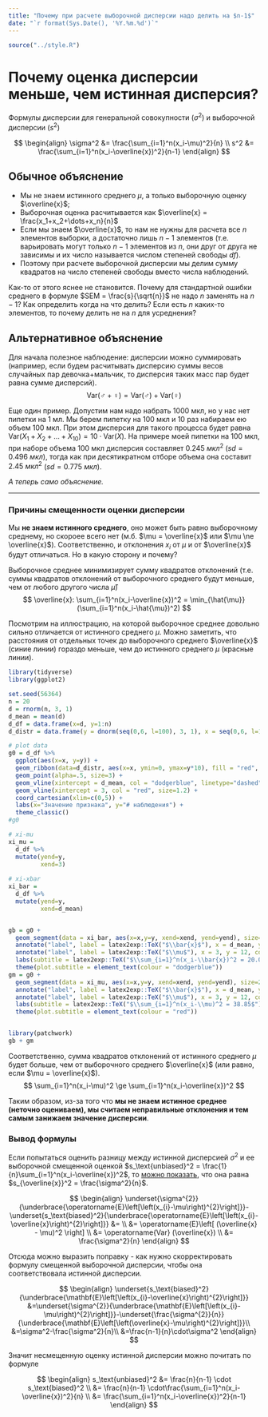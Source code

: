 ```yaml
---
title: "Почему при расчете выборочной дисперсии надо делить на $n-1$"
date: "`r format(Sys.Date(), '%Y.%m.%d')`"
---
```


```r
source("../style.R")
```

# Почему оценка дисперсии меньше, чем истинная дисперсия?

Формулы дисперсии для генеральной совокупности ($\sigma^2$) и выборочной дисперсии ($s^2$)

$$
\begin{align}
\sigma^2 &= \frac{\sum_{i=1}^n(x_i-\mu)^2}{n} \\
s^2 &= \frac{\sum_{i=1}^n(x_i-\overline{x})^2}{n-1}
\end{align}
$$

## Обычное объяснение

* Мы не знаем истинного среднего  $\mu$, а только выборочную оценку $\overline{x}$; 
* Выборочная оценка расчитывается как $\overline{x} = \frac{x_1+x_2+\dots+x_n}{n}$
* Если мы знаем $\overline{x}$, то нам не нужны для расчета все $n$ элементов выборки, а достаточно лишь $n-1$ элементов 
    (т.е. варьировать могут только $n-1$ элементов из $n$, они друг от друга не зависимы и их число называется числом степеней свободы $df$). 
* Поэтому при расчете выборочной дисперсии мы делим сумму квадратов на число степеней свободы вместо числа наблюдений. 

Как-то от этого яснее не становится. Почему для стандартной ошибки среднего в формуле $SEM = \frac{s}{\sqrt{n}}$ не надо $n$ заменять на $n-1$? Как определить когда на что делить? Если есть $n$ каких-то элементов, то почему делить не на $n$ для усреднения?

## Альтернативное объяснение

Для начала полезное наблюдение: дисперсии можно суммировать (например, если будем расчитывать дисперсию суммы весов случайных пар девочка+мальчик, то дисперсия таких масс пар будет равна сумме дисперсий).
$$
\mathrm{Var}(♂+♀) = \mathrm{Var}(♂) + \mathrm{Var}(♀)
$$

Еще один пример. Допустим нам надо набрать 1000 мкл, но у нас нет пипетки на 1 мл. Мы берем пипетку на 100 мкл и 10 раз набираем ею объем 100 мкл. При этом дисперсия для такого процесса будет равна $\mathrm{Var}(X_1+X_2+\dots+X_{10})=10\cdot\mathrm{Var}(X)$. На примере моей пипетки на 100 мкл, при наборе объема 100 мкл дисперсия составляет $0.245\ мкл^2$ ($sd = 0.496\ мкл$), тогда как при десятикратном отборе объема она составит $2.45\ мкл^2$ ($sd = 0.775\ мкл$).

_А теперь само объяснение._

---

### Причины смещенности оценки дисперсии

Мы **не знаем истинного среднего**, оно может быть равно выборочному среднему, но скороее всего нет (м.б. $\mu = \overline{x}$ или $\mu \ne \overline{x}$). Соответственно, и отклонения $x_i$ от $\mu$ и от $\overline{x}$ будут отличаться. Но в какую сторону и почему?


Выборочное среднее минимизирует сумму квадратов отклонений (т.е. суммы квадратов отклонений от выборочного среднего будут меньше, чем от любого другого числа $\hat{\mu}$)
$$
\overline{x}: \sum_{i=1}^n(x_i-\overline{x})^2 = \min_{\hat{\mu}}(\sum_{i=1}^n(x_i-\hat{\mu})^2)
$$

Посмотрим на иллюстрацию, на которой выборочное среднее довольно сильно отличается от истинного среднего $\mu$. Можно заметить, что расстояния от отдельных точек до выборочного среднего $\overline{x}$ (синие линии) гораздо меньше, чем до истинного среднего $\mu$ (красные линии).

```r
library(tidyverse)
library(ggplot2)

set.seed(56364)
n = 20
d = rnorm(n, 3, 1)
d_mean = mean(d)
d_df = data.frame(x=d, y=1:n)
d_distr = data.frame(y = dnorm(seq(0,6, l=100), 3, 1), x = seq(0,6, l=100))

# plot data
g0 = d_df %>% 
  ggplot(aes(x=x, y=y)) +
  geom_ribbon(data=d_distr, aes(x=x, ymin=0, ymax=y*10), fill = "red", alpha=.05) +
  geom_point(alpha=.5, size=3) +
  geom_vline(xintercept = d_mean, col = "dodgerblue", linetype="dashed", size=1) +
  geom_vline(xintercept = 3, col = "red", size=1.2) +
  coord_cartesian(xlim=c(0,5)) +
  labs(x="Значение признака", y="# наблюдения") + 
  theme_classic() 
#g0 

# xi-mu
xi_mu = 
  d_df %>%
  mutate(yend=y,
         xend=3)
  
# xi-xbar
xi_bar = 
  d_df %>%
  mutate(yend=y,
         xend=d_mean)


gb = g0 +
  geom_segment(data = xi_bar, aes(x=x,y=y, xend=xend, yend=yend), size=2, alpha=.2, col="dodgerblue") +
  annotate("label", label = latex2exp::TeX("$\\bar{x}$"), x = d_mean, y = 12, color = "dodgerblue") +
  annotate("label", label = latex2exp::TeX("$\\mu$"), x = 3, y = 12, color = "red") +
  labs(subtitle = latex2exp::TeX("$\\sum_{i=1}^n(x_i-\\bar{x})^2 = 20.09$")) +
  theme(plot.subtitle = element_text(colour = "dodgerblue"))
gm = g0 +
  geom_segment(data = xi_mu, aes(x=x,y=y, xend=xend, yend=yend), size=2, alpha=.2, col="red") +
  annotate("label", label = latex2exp::TeX("$\\bar{x}$"), x = d_mean, y = 12, color = "dodgerblue") +
  annotate("label", label = latex2exp::TeX("$\\mu$"), x = 3, y = 12, color = "red") +
  labs(subtitle = latex2exp::TeX("$\\sum_{i=1}^n(x_i-\\mu)^2 = 38.85$")) +
  theme(plot.subtitle = element_text(colour = "red"))


library(patchwork)
gb + gm
```

Соответственно, сумма квадратов отклонений от истинного среднего $\mu$ будет больше, чем от выборочного среднего $\overline{x}$ (или равно, если $\mu = \overline{x}$).
$$
\sum_{i=1}^n(x_i-\mu)^2 \ge \sum_{i=1}^n(x_i-\overline{x})^2
$$

Таким образом, из-за того что **мы не знаем истинное среднее (неточно оцениваем), мы считаем неправильные отклонения и тем самым занижаем значение дисперсии**.

### Вывод формулы

Если попытаться оценить разницу между истинной дисперсией $\sigma^2$ и ее выборочной смещенной оценкой $s_\text{unbiased}^2 = \frac{1}{n}\sum_{i=1}^n(x_i-\overline{x})^2$, то [можно показать](https://en.wikipedia.org/wiki/Bessel%27s_correction#Proof_of_correctness_%E2%80%93_Alternate_3), что она равна $s_{\overline{x}}^2 = \frac{\sigma^2}{n}$.

$$
\begin{align} 
\underset{\sigma^{2}}{\underbrace{\operatorname{E}\left[\left(x_{i}-\mu\right)^{2}\right]}}-\underset{s_\text{biased}^2}{\underbrace{\operatorname{E}\left[\left(x_{i}-\overline{x}\right)^{2}\right]}} &= \\
&= \operatorname{E}\left[  (\overline{x}   - \mu)^2 \right] \\
&= \operatorname{Var} (\overline{x}) \\
&= \frac{\sigma^2}{n}
\end{align}
$$

Отсюда можно выразить поправку - как нужно скорректировать формулу смещенной выборочной дисперсии, чтобы она соответствовала истинной дисперсии.

$$
\begin{align}
\underset{s_\text{biased}^2}{\underbrace{\mathbf{E}\left[\left(x_{i}-\overline{x}\right)^{2}\right]}}
&=\underset{\sigma^{2}}{\underbrace{\mathbf{E}\left[\left(x_{i}-\mu\right)^{2}\right]}}-\underset{\frac{\sigma^{2}}{n}}{\underbrace{\mathbf{E}\left[\left(\overline{x}-\mu\right)^{2}\right]}}\\
&=\sigma^2-\frac{\sigma^2}{n}\\
&=\frac{n-1}{n}\cdot\sigma^2
\end{align}
$$

Значит несмещенную оценку истинной дисперсии можно почитать по формуле

$$
\begin{align}
s_\text{unbiased}^2 &= \frac{n}{n-1} \cdot s_\text{biased}^2 \\
&= \frac{n}{n-1} \cdot\frac{\sum_{i=1}^n(x_i-\overline{x})^2}{n} \\
&= \frac{\sum_{i=1}^n(x_i-\overline{x})^2}{n-1}
\end{align}
$$